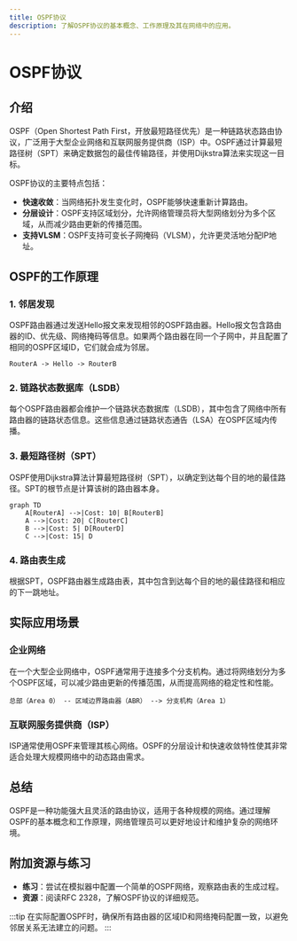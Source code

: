 ```yaml
---
title: OSPF协议
description: 了解OSPF协议的基本概念、工作原理及其在网络中的应用。
---
```


# OSPF协议

## 介绍

OSPF（Open Shortest Path First，开放最短路径优先）是一种链路状态路由协议，广泛用于大型企业网络和互联网服务提供商（ISP）中。OSPF通过计算最短路径树（SPT）来确定数据包的最佳传输路径，并使用Dijkstra算法来实现这一目标。

OSPF协议的主要特点包括：
- **快速收敛**：当网络拓扑发生变化时，OSPF能够快速重新计算路由。
- **分层设计**：OSPF支持区域划分，允许网络管理员将大型网络划分为多个区域，从而减少路由更新的传播范围。
- **支持VLSM**：OSPF支持可变长子网掩码（VLSM），允许更灵活地分配IP地址。

## OSPF的工作原理

### 1. 邻居发现

OSPF路由器通过发送Hello报文来发现相邻的OSPF路由器。Hello报文包含路由器的ID、优先级、网络掩码等信息。如果两个路由器在同一个子网中，并且配置了相同的OSPF区域ID，它们就会成为邻居。

```plaintext
RouterA -> Hello -> RouterB
```

### 2. 链路状态数据库（LSDB）

每个OSPF路由器都会维护一个链路状态数据库（LSDB），其中包含了网络中所有路由器的链路状态信息。这些信息通过链路状态通告（LSA）在OSPF区域内传播。

### 3. 最短路径树（SPT）

OSPF使用Dijkstra算法计算最短路径树（SPT），以确定到达每个目的地的最佳路径。SPT的根节点是计算该树的路由器本身。

```mermaid
graph TD
    A[RouterA] -->|Cost: 10| B[RouterB]
    A -->|Cost: 20| C[RouterC]
    B -->|Cost: 5| D[RouterD]
    C -->|Cost: 15| D
```

### 4. 路由表生成

根据SPT，OSPF路由器生成路由表，其中包含到达每个目的地的最佳路径和相应的下一跳地址。

## 实际应用场景

### 企业网络

在一个大型企业网络中，OSPF通常用于连接多个分支机构。通过将网络划分为多个OSPF区域，可以减少路由更新的传播范围，从而提高网络的稳定性和性能。

```plaintext
总部（Area 0） -- 区域边界路由器（ABR） --> 分支机构（Area 1）
```

### 互联网服务提供商（ISP）

ISP通常使用OSPF来管理其核心网络。OSPF的分层设计和快速收敛特性使其非常适合处理大规模网络中的动态路由需求。

## 总结

OSPF是一种功能强大且灵活的路由协议，适用于各种规模的网络。通过理解OSPF的基本概念和工作原理，网络管理员可以更好地设计和维护复杂的网络环境。

## 附加资源与练习

- **练习**：尝试在模拟器中配置一个简单的OSPF网络，观察路由表的生成过程。
- **资源**：阅读RFC 2328，了解OSPF协议的详细规范。

:::tip
在实际配置OSPF时，确保所有路由器的区域ID和网络掩码配置一致，以避免邻居关系无法建立的问题。
:::